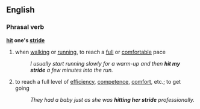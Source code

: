 ==English==
===Phrasal verb===
'''[[hit]] one's [[stride]]'''
#when [[walking]] or [[running]], to reach a [[full]] or [[comfortable]] pace
#:''I usually start running slowly for a warm-up and then '''hit my stride''' a few minutes into the run.''
#{{idiom}} to reach a full level of [[efficiency]], [[competence]], [[comfort]], etc.; to get going
#:''They had a baby just as she was '''hitting her stride''' professionally.''